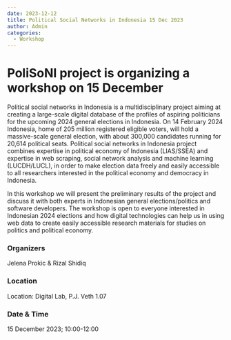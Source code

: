 ```yaml
---
date: 2023-12-12
title: Political Social Networks in Indonesia 15 Dec 2023
author: Admin
categories:
  - Workshop
---
```

# PoliSoNI project is organizing a workshop on 15 December

Political social networks in Indonesia is a multidisciplinary project aiming at creating a large-scale digital database of the profiles of aspiring politicians for the upcoming 2024 general elections in Indonesia. On 14 February 2024 Indonesia, home of 205 million registered eligible voters, will hold a massive-scale general election, with about 300,000 candidates running for 20,614 political seats. Political social networks in Indonesia project combines expertise in political economy of Indonesia (LIAS/SSEA) and expertise in web scraping, social network analysis and machine learning (LUCDH/LUCL), in order to make election data freely and easily accessible to all researchers interested in the political economy and democracy in Indonesia.

In this workshop we will present the preliminary results of the project and discuss it with both experts in Indonesian general elections/politics and software developers. The workshop is open to everyone interested in Indonesian 2024 elections and how digital technologies can help us in using web data to create easily accessible research materials for studies on politics and political economy.

### Organizers
Jelena Prokic & Rizal Shidiq

### Location
Location: Digital Lab, P.J. Veth 1.07

### Date & Time
15 December 2023; 10:00-12:00
